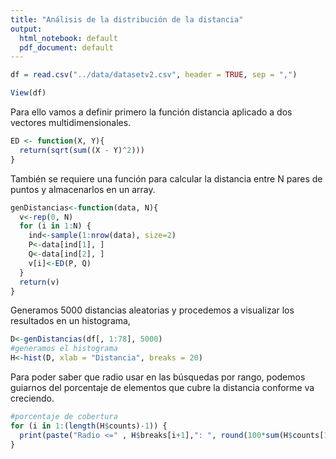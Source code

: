 ```yaml
---
title: "Análisis de la distribución de la distancia"
output:
  html_notebook: default
  pdf_document: default
---
```


```r
df = read.csv("../data/datasetv2.csv", header = TRUE, sep = ",")
```

```r
View(df)
```

Para ello vamos a definir primero la  función distancia aplicado a dos vectores multidimensionales.
```r
ED <- function(X, Y){
  return(sqrt(sum((X - Y)^2)))
}
```

También se requiere una función para calcular la distancia entre N pares de puntos y almacenarlos en un array. 
```r
genDistancias<-function(data, N){
  v<-rep(0, N)
  for (i in 1:N) {
    ind<-sample(1:nrow(data), size=2)
    P<-data[ind[1], ]
    Q<-data[ind[2], ]
    v[i]<-ED(P, Q)
  }
  return(v)
}
```

Generamos 5000 distancias aleatorias y procedemos a visualizar los resultados en un histograma,
```r
D<-genDistancias(df[, 1:78], 5000)
#generamos el histograma
H<-hist(D, xlab = "Distancia", breaks = 20)
```

Para poder saber que radio usar en las búsquedas por rango, podemos guiarnos del porcentaje de elementos que cubre la distancia conforme va creciendo. 
```r
#porcentaje de cobertura
for (i in 1:(length(H$counts)-1)) {
  print(paste("Radio <=" , H$breaks[i+1],": ", round(100*sum(H$counts[1:i])/sum(H$counts), 5), "%"))
}
```

